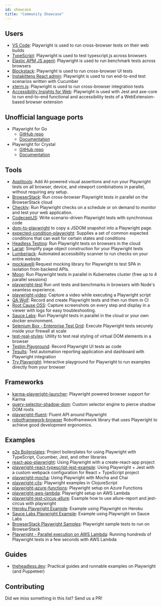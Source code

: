 ```yaml
---
id: showcase
title: "Community Showcase"
---
```


## Users
* [VS Code](https://github.com/microsoft/vscode): Playwright is used to run cross-browser tests on their web builds
* [TypeScript](https://github.com/microsoft/TypeScript): Playwright is used to test typescript.js across browsers
* [Elastic APM JS agent](https://github.com/elastic/apm-agent-rum-js): Playwright is used to run benchmark tests across browsers
* [Blockstack](https://github.com/blockstack/ux): Playwright is used to run cross-browser UI tests
* [Instakittens React admin](https://github.com/fredericbonnet/instakittens-react-admin): Playwright is used to run end-to-end test scenarios written with Cucumber
* [xterm.js](https://github.com/xtermjs/xterm.js): Playwright is used to run cross-browser integration tests
* [Accessibility Insights for Web](https://github.com/microsoft/accessibility-insights-web): Playwright is used with Jest and axe-core to run end-to-end functional and accessibility tests of a WebExtension-based browser extension

## Unofficial language ports
* Playwright for Go
  * [GitHub repo](https://github.com/playwright-community/playwright-go)
  * [Documentation](https://pkg.go.dev/github.com/mxschmitt/playwright-go?tab=doc)
* Playwright for Crystal
  * [GitHub repo](https://github.com/naqvis/playwright-cr)
  * [Documentation](https://naqvis.github.io/playwright-cr/)

## Tools
* [Applitools](https://applitools.com): Add AI-powered visual assertions and run your Playwright tests on all browser, device, and viewport combinations in parallel, without requiring any setup.
* [BrowserStack](https://www.browserstack.com/docs/automate/playwright): Run cross-browser Playwright tests in parallel on the BrowserStack cloud
* [Checkly](https://checklyhq.com): Run Playwright checks on a schedule or on demand to monitor and test your web application.
* [CodeceptJS](https://github.com/Codeception/CodeceptJS): Write scenario-driven Playwright tests with synchronous code
* [dom-to-playwright](https://github.com/Xiphe/dom-to-playwright) to copy a JSDOM snapshot into a Playwright page.
* [expected-condition-playwright](https://github.com/elaichenkov/expected-condition-playwright): Supplies a set of common expected conditions that can wait for certain states and conditions
* [Headless Testing](https://headlesstesting.com/support/start/playwright.html): Run Playwright tests on browsers in the cloud
* [Lariat](https://github.com/Widen/lariat): Simplify page object construction for your Playwright tests
* [Lumberjack](https://github.com/JakePartusch/lumberjack): Automated accessibility scanner to run checks on your entire website
* [mockiavelli](https://github.com/HLTech/mockiavelli) Request mocking library for Playwright to test SPA in isolation from backend APIs.
* [Moon](https://github.com/aerokube/moon): Run Playwright tests in parallel in Kubernetes cluster (free up to 4 parallel sessions)
* [playwright-test](https://github.com/hugomrdias/playwright-test) Run unit tests and benchmarks in browsers with Node's seamless experience.
* [playwright-video](https://github.com/qawolf/playwright-video): Capture a video while executing a Playwright script
* [QA Wolf](https://github.com/qawolf/qawolf): Record and create Playwright tests and then run them in CI
* [Root Cause OSS](https://github.com/testimio/root-cause): Capture screenshots on every step and display in a viewer with logs for easy troubleshooting.
* [Sauce Labs](https://saucelabs.com/platform/automation-tools/playwright): Run Playwright tests in parallel in the cloud or your own docker environment.
* [Selenium Box - Enterprise Test Grid](https://seleniumbox.com): Execute Playwright tests securely inside your firewall at scale
* [test-real-styles](https://github.com/Xiphe/test-real-styles): Utility to test real styling of virtual DOM elements in a browser
* [Testim Playground](https://www.testim.io/playground/): Record Playwright UI tests as code
* [Tesults](https://www.tesults.com/docs/playwright): Test automation reporting application and dashboard with Playwright integration
* [Try Playwright](https://try.playwright.tech/): Interactive playground for Playwright to run examples directly from your browser

## Frameworks
* [karma-playwright-launcher](https://github.com/Onslip/karma-playwright-launcher): Playwright powered browser support for Karma
* [query-selector-shadow-dom](https://github.com/Georgegriff/query-selector-shadow-dom): Custom selector engine to pierce shadow DOM roots
* [playwright-fluent](https://github.com/hdorgeval/playwright-fluent): Fluent API around Playwright
* [robotframework-browser](https://robotframework-browser.org/) Robotframework library that uses Playwright to achieve good development ergonomics.

## Examples
* [e2e Boilerplates](https://github.com/e2e-boilerplate?utf8=%E2%9C%93&q=playwright): Project boilerplates for using Playwright with TypeScript, Cucumber, Jest, and other libraries
* [react-app-playwright](https://github.com/KyleADay/react-app-playwright): Using Playwright with a create-react-app project
* [playwright-react-typescript-jest-example](https://github.com/azemetre/playwright-react-typescript-jest-example): Using Playwright + Jest with a custom webpack configuration for React + TypeScript project
* [playwright-mocha](https://github.com/roggerfe/playwright-mocha): Using Playwright with Mocha and Chai
* [playwright-cljs](https://github.com/apeckham/playwright-cljs): Playwright examples in ClojureScript
* [playwright-azure-functions](https://github.com/arjun27/playwright-azure-functions): Playwright setup on Azure Functions
* [playwright-aws-lambda](https://github.com/austinkelleher/playwright-aws-lambda): Playwright setup on AWS Lambda
* [playwright-jest-circus-allure](https://github.com/d-shch/playwright-jest-circus-allure): Example how to use allure-report and jest-circus with playwright
* [Heroku Playwright Example](https://github.com/mxschmitt/heroku-playwright-example): Example using Playwright on Heroku
* [Sauce Labs Playwright Example](https://github.com/saucelabs/saucectl-playwright-example): Example using Playwright on Sauce Labs
* [BrowserStack Playwright Samples](https://github.com/browserstack/playwright-browserstack): Playwright sample tests to run on BrowserStack
* [Playwright - Parallel execution on AWS Lambda](https://github.com/PauloGoncalvesBH/running-playwright-on-aws-lambda): Running hundreds of Playwright tests in a few seconds with AWS Lambda

## Guides
* [theheadless.dev](https://theheadless.dev): Practical guides and runnable examples on Playwright (and Puppeteer)

## Contributing

Did we miss something in this list? Send us a PR!


[Accessibility]: /api/class-accessibility.mdx "Accessibility"
[Android]: /api/class-android.mdx "Android"
[AndroidDevice]: /api/class-androiddevice.mdx "AndroidDevice"
[AndroidInput]: /api/class-androidinput.mdx "AndroidInput"
[AndroidSocket]: /api/class-androidsocket.mdx "AndroidSocket"
[AndroidWebView]: /api/class-androidwebview.mdx "AndroidWebView"
[APIRequest]: /api/class-apirequest.mdx "APIRequest"
[APIRequestContext]: /api/class-apirequestcontext.mdx "APIRequestContext"
[APIResponse]: /api/class-apiresponse.mdx "APIResponse"
[APIResponseAssertions]: /api/class-apiresponseassertions.mdx "APIResponseAssertions"
[Browser]: /api/class-browser.mdx "Browser"
[BrowserContext]: /api/class-browsercontext.mdx "BrowserContext"
[BrowserServer]: /api/class-browserserver.mdx "BrowserServer"
[BrowserType]: /api/class-browsertype.mdx "BrowserType"
[CDPSession]: /api/class-cdpsession.mdx "CDPSession"
[ConsoleMessage]: /api/class-consolemessage.mdx "ConsoleMessage"
[Coverage]: /api/class-coverage.mdx "Coverage"
[Dialog]: /api/class-dialog.mdx "Dialog"
[Download]: /api/class-download.mdx "Download"
[Electron]: /api/class-electron.mdx "Electron"
[ElectronApplication]: /api/class-electronapplication.mdx "ElectronApplication"
[ElementHandle]: /api/class-elementhandle.mdx "ElementHandle"
[FileChooser]: /api/class-filechooser.mdx "FileChooser"
[Frame]: /api/class-frame.mdx "Frame"
[FrameLocator]: /api/class-framelocator.mdx "FrameLocator"
[JSHandle]: /api/class-jshandle.mdx "JSHandle"
[Keyboard]: /api/class-keyboard.mdx "Keyboard"
[Locator]: /api/class-locator.mdx "Locator"
[LocatorAssertions]: /api/class-locatorassertions.mdx "LocatorAssertions"
[Logger]: /api/class-logger.mdx "Logger"
[Mouse]: /api/class-mouse.mdx "Mouse"
[Page]: /api/class-page.mdx "Page"
[PageAssertions]: /api/class-pageassertions.mdx "PageAssertions"
[Playwright]: /api/class-playwright.mdx "Playwright"
[PlaywrightAssertions]: /api/class-playwrightassertions.mdx "PlaywrightAssertions"
[Request]: /api/class-request.mdx "Request"
[Response]: /api/class-response.mdx "Response"
[Route]: /api/class-route.mdx "Route"
[Selectors]: /api/class-selectors.mdx "Selectors"
[SnapshotAssertions]: /api/class-snapshotassertions.mdx "SnapshotAssertions"
[TimeoutError]: /api/class-timeouterror.mdx "TimeoutError"
[Touchscreen]: /api/class-touchscreen.mdx "Touchscreen"
[Tracing]: /api/class-tracing.mdx "Tracing"
[Video]: /api/class-video.mdx "Video"
[WebSocket]: /api/class-websocket.mdx "WebSocket"
[Worker]: /api/class-worker.mdx "Worker"
[Fixtures]: /api/class-fixtures.mdx "Fixtures"
[Test]: /api/class-test.mdx "Test"
[TestConfig]: /api/class-testconfig.mdx "TestConfig"
[TestInfo]: /api/class-testinfo.mdx "TestInfo"
[TestInfoError]: /api/class-testinfoerror.mdx "TestInfoError"
[TestOptions]: /api/class-testoptions.mdx "TestOptions"
[TestProject]: /api/class-testproject.mdx "TestProject"
[WorkerInfo]: /api/class-workerinfo.mdx "WorkerInfo"
[Location]: /api/class-location.mdx "Location"
[Reporter]: /api/class-reporter.mdx "Reporter"
[Suite]: /api/class-suite.mdx "Suite"
[TestCase]: /api/class-testcase.mdx "TestCase"
[TestError]: /api/class-testerror.mdx "TestError"
[TestResult]: /api/class-testresult.mdx "TestResult"
[TestStep]: /api/class-teststep.mdx "TestStep"
[Element]: https://developer.mozilla.org/en-US/docs/Web/API/element "Element"
[EvaluationArgument]: /evaluating.mdx#evaluation-argument "EvaluationArgument"
[Promise]: https://developer.mozilla.org/en-US/docs/Web/JavaScript/Reference/Global_Objects/Promise "Promise"
[iterator]: https://developer.mozilla.org/en-US/docs/Web/JavaScript/Reference/Iteration_protocols "Iterator"
[origin]: https://developer.mozilla.org/en-US/docs/Glossary/Origin "Origin"
[selector]: https://developer.mozilla.org/en-US/docs/Web/CSS/CSS_Selectors "selector"
[Serializable]: https://developer.mozilla.org/en-US/docs/Web/JavaScript/Reference/Global_Objects/JSON/stringify#Description "Serializable"
[UIEvent.detail]: https://developer.mozilla.org/en-US/docs/Web/API/UIEvent/detail "UIEvent.detail"
[UnixTime]: https://en.wikipedia.org/wiki/Unix_time "Unix Time"
[xpath]: https://developer.mozilla.org/en-US/docs/Web/XPath "xpath"

[Array]: https://developer.mozilla.org/en-US/docs/Web/JavaScript/Reference/Global_Objects/Array "Array"
[boolean]: https://developer.mozilla.org/en-US/docs/Web/JavaScript/Data_structures#Boolean_type "Boolean"
[Buffer]: https://nodejs.org/api/buffer.html#buffer_class_buffer "Buffer"
[ChildProcess]: https://nodejs.org/api/child_process.html "ChildProcess"
[Error]: https://nodejs.org/api/errors.html#errors_class_error "Error"
[EventEmitter]: https://nodejs.org/api/events.html#events_class_eventemitter "EventEmitter"
[function]: https://developer.mozilla.org/en-US/docs/Web/JavaScript/Reference/Global_Objects/Function "Function"
[Map]: https://developer.mozilla.org/en-US/docs/Web/JavaScript/Reference/Global_Objects/Map "Map"
[null]: https://developer.mozilla.org/en-US/docs/Web/JavaScript/Reference/Global_Objects/null "null"
[number]: https://developer.mozilla.org/en-US/docs/Web/JavaScript/Data_structures#Number_type "Number"
[Object]: https://developer.mozilla.org/en-US/docs/Web/JavaScript/Reference/Global_Objects/Object "Object"
[Promise]: https://developer.mozilla.org/en-US/docs/Web/JavaScript/Reference/Global_Objects/Promise "Promise"
[Readable]: https://nodejs.org/api/stream.html#stream_class_stream_readable "Readable"
[ReadStream]: https://nodejs.org/api/fs.html#class-fsreadstream "ReadStream"
[RegExp]: https://developer.mozilla.org/en-US/docs/Web/JavaScript/Reference/Global_Objects/RegExp "RegExp"
[string]: https://developer.mozilla.org/en-US/docs/Web/JavaScript/Data_structures#String_type "string"
[void]: https://developer.mozilla.org/en-US/docs/Web/JavaScript/Reference/Global_Objects/undefined "void"
[URL]: https://nodejs.org/api/url.html "URL"

[all available image tags]: https://mcr.microsoft.com/en-us/product/playwright/about "all available image tags"
[Docker Hub]: https://hub.docker.com/_/microsoft-playwright "Docker Hub"
[Dockerfile.focal]: https://github.com/microsoft/playwright/blob/main/utils/docker/Dockerfile.focal "Dockerfile.focal"

